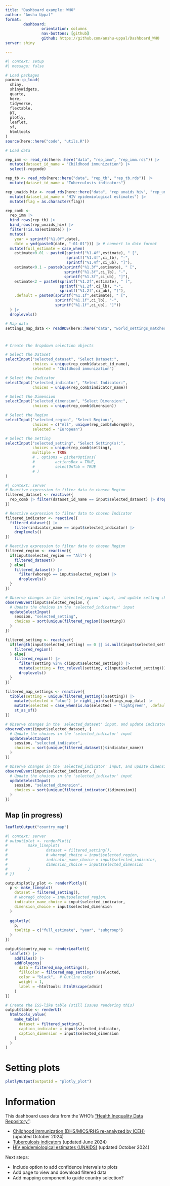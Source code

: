 ```yaml
---
title: "Dashboard example: WHO"
author: "Anshu Uppal"
format: 
        dashboard:
                orientation: columns
                nav-buttons: [github]
                github: https://github.com/anshu-uppal/Dashboard_WHO
server: shiny

---
```


```r
#| context: setup
#| message: false

# Load packages
pacman::p_load(
  shiny,
  shinyWidgets,
  quarto,
  here,
  tidyverse,
  flextable,
  DT,
  plotly,
  leaflet,
  sf,
  htmltools
)
source(here::here("code", "utils.R"))

# Load data

rep_imm <- read_rds(here::here("data", "rep_imm", "rep_imm.rds")) |> 
  mutate(dataset_id_name = "Childhood immunization") |> 
  select(-regcode)

rep_tb <- read_rds(here::here("data", "rep_tb", "rep_tb.rds")) |> 
  mutate(dataset_id_name = "Tuberculosis indicators")

rep_unaids_hiv <- read_rds(here::here("data", "rep_unaids_hiv", "rep_unaids_hiv.rds")) |> 
  mutate(dataset_id_name = "HIV epidemiological estimates") |> 
  mutate(flag = as.character(flag))

rep_comb <- 
  rep_imm |> 
  bind_rows(rep_tb) |> 
  bind_rows(rep_unaids_hiv) |>
  filter(!is.na(estimate)) |> 
  mutate(
    year = sprintf("%1.0f",date),
    date = ymd(paste0(date, "-01-01"))) |> # convert to date format
  mutate(full_estimate = case_when(
    estimate<0.01 ~ paste0(sprintf("%1.4f",estimate), " [", 
                           sprintf("%1.4f",ci_lb), "-",
                           sprintf("%1.4f",ci_ub), "]"),
    estimate<0.1 ~ paste0(sprintf("%1.3f",estimate), " [", 
                          sprintf("%1.3f",ci_lb), "-",
                          sprintf("%1.3f",ci_ub), "]"),
    estimate<2 ~ paste0(sprintf("%1.2f",estimate), " [", 
                        sprintf("%1.2f",ci_lb), "-",
                        sprintf("%1.2f",ci_ub), "]"),
    .default = paste0(sprintf("%1.1f",estimate), " [", 
                      sprintf("%1.1f",ci_lb), "-",
                      sprintf("%1.1f",ci_ub), "]"))
  ) |>
  droplevels()

# Map data
settings_map_data <- readRDS(here::here("data", "world_settings_matched.rds"))

```

#  {.sidebar width="400px"}
```r
# Create the dropdown selection objects

# Select the Dataset
selectInput("selected_dataset", "Select Dataset:", 
            choices = unique(rep_comb$dataset_id_name), 
            selected = "Childhood immunization")

# Select the Indicator
selectInput("selected_indicator", "Select Indicator:", 
            choices = unique(rep_comb$indicator_name))

# Select the Dimension
selectInput("selected_dimension", "Select Dimension:", 
            choices = unique(rep_comb$dimension))

# Select the Region
selectInput("selected_region", "Select Region:", 
            choices = c("All", unique(rep_comb$whoreg6)), 
            selected = "European")

# Select the Setting
selectInput("selected_setting", "Select Setting(s):", 
            choices = unique(rep_comb$setting),
            multiple = TRUE
            # , options = pickerOptions(
            #         actionsBox = TRUE,
            #         selectOnTab = TRUE
            # )
)
```

```r
#| context: server
# Reactive expression to filter data to chosen Region
filtered_dataset <- reactive({
  rep_comb |> filter(dataset_id_name == input$selected_dataset) |> droplevels()
})

# Reactive expression to filter data to chosen Indicator
filtered_indicator <- reactive({
  filtered_dataset() |> 
    filter(indicator_name == input$selected_indicator) |> 
    droplevels()
})

# Reactive expression to filter data to chosen Region
filtered_region <- reactive({
  if(input$selected_region == "All") {
    filtered_dataset()
  } else{
    filtered_dataset() |> 
      filter(whoreg6 == input$selected_region) |> 
      droplevels()
  }
})

# Observe changes in the 'selected_region' input, and update setting choices
observeEvent(input$selected_region, {
  # Update the choices in the 'selected_indicateur' input
  updateSelectInput(
    session, "selected_setting",
    choices = sort(unique(filtered_region()$setting))
  )
})

filtered_setting <- reactive({
  if(length(input$selected_setting) == 0 || is.null(input$selected_setting)) {
    filtered_region()
  } else{
    filtered_region() |>
      filter(setting %in% c(input$selected_setting)) |>
      mutate(setting = fct_relevel(setting, c(input$selected_setting))) |>
      droplevels()
  }
})

filtered_map_settings <- reactive({
  tibble(setting = unique(filtered_setting()$setting)) |> 
    mutate(selected = "blue") |> right_join(settings_map_data) |> 
    mutate(selected = case_when(is.na(selected) ~ "lightgreen", .default = selected)) |> 
    st_as_sf()
})

# Observe changes in the 'selected_dataset' input, and update indicator choices
observeEvent(input$selected_dataset, {
  # Update the choices in the 'selected_indicator' input
  updateSelectInput(
    session, "selected_indicator",
    choices = sort(unique(filtered_dataset()$indicator_name))
  )
})

# Observe changes in the 'selected_indicator' input, and update dimension choices
observeEvent(input$selected_indicator, {
  # Update the choices in the 'selected_indicator' input
  updateSelectInput(
    session, "selected_dimension",
    choices = sort(unique(filtered_indicator()$dimension))
  )
})

```

## Map (in progress)
```r
leafletOutput("country_map")
```

```r
#| context: server
# output$plot <- renderPlot({
#         make_lineplot(
#                 dataset = filtered_setting(), 
#                 # whoreg6_choice = input$selected_region,
#                 indicator_name_choice = input$selected_indicator, 
#                 dimension_choice = input$selected_dimension
#         )
# })

output$plotly_plot <- renderPlotly({ 
  p <- make_lineplot(
    dataset = filtered_setting(), 
    # whoreg6_choice = input$selected_region,
    indicator_name_choice = input$selected_indicator, 
    dimension_choice = input$selected_dimension
  )
  
  ggplotly(
    p,
    tooltip = c("full_estimate", "year", "subgroup")
  ) 
}) 

output$country_map <- renderLeaflet({
  leaflet() |> 
    addTiles() |> 
    addPolygons(
      data = filtered_map_settings(),
      fillColor = filtered_map_settings()$selected,
      color = "black",  # Outline color
      weight = 1,
      label = ~htmltools::htmlEscape(admin)
    )
})

# Create the ESS-like table (still issues rendering this)
output$table <- renderUI(
  htmltools_value(
    make_table(
      dataset = filtered_setting(),
      caption_indicator = input$selected_indicator, 
      caption_dimension = input$selected_dimension
    )
  )
)

```

<!-- # Plot -->
<!-- ```{r} -->
<!-- plotOutput("plot") -->
<!-- ``` -->

# Setting plots
```r
plotlyOutput(outputId = "plotly_plot")
```

# Information
::: callout-note
This dashboard uses data from the WHO's ["Health Inequality Data Repository"](https://www.who.int/data/inequality-monitor/data):  

-  [Childhood immunization (DHS/MICS/RHS re-analyzed by ICEH)](https://www.who.int/data/sets/health-inequality-monitor-dataset#immunization) (updated October 2024)  
-  [Tuberculosis indicators](https://www.who.int/data/sets/health-inequality-monitor-dataset#tb) (updated June 2024)  
-  [HIV epidemiological estimates (UNAIDS)](https://www.who.int/data/sets/health-inequality-monitor-dataset#unaids-hiv) (updated October 2024)  

Next steps:  

-  Include option to add confidence intervals to plots  
-  Add page to view and download filtered data
-  Add mapping component to guide country selection?  
:::
<!-- # Table -->
<!-- ```{r} -->
<!-- uiOutput("table") -->
<!-- ``` -->

